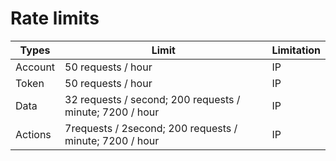 # Rate limits

| Types            | Limit                              | Limitation |
| ---------------- | ---------------------------------- | ---------- |
| Account | 50 requests / hour                  | IP         |
| Token            | 50 requests / hour                  | IP         |
| Data             | 32 requests / second; 200 requests / minute; 7200 / hour | IP         |
| Actions          | 7requests / 2second; 200 requests / minute;  7200 / hour  | IP         |
  
